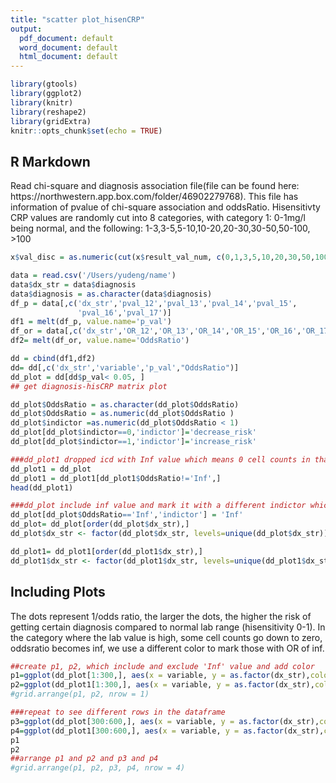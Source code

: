 ```yaml
---
title: "scatter plot_hisenCRP"
output:
  pdf_document: default
  word_document: default
  html_document: default
---
```


```r
library(gtools)
library(ggplot2)
library(knitr)
library(reshape2)
library(gridExtra)
knitr::opts_chunk$set(echo = TRUE)
```

## R Markdown

Read chi-square and diagnosis association file(file can be found here: https://northwestern.app.box.com/folder/46902279768). This file has information of pvalue of chi-square association and oddsRatio. Hisensitivty CRP values are randomly cut into 8 categories, with category 1: 0-1mg/l being normal, and the following:  1-3,3-5,5-10,10-20,20-30,30-50,50-100, >100
```r
x$val_disc = as.numeric(cut(x$result_val_num, c(0,1,3,5,10,20,30,50,100)))
```

```r
data = read.csv('/Users/yudeng/name')
data$dx_str = data$diagnosis
data$diagnosis = as.character(data$diagnosis)
df_p = data[,c('dx_str','pval_12','pval_13','pval_14','pval_15',
               'pval_16','pval_17')]
df1 = melt(df_p, value.name='p_val')
df_or = data[,c('dx_str','OR_12','OR_13','OR_14','OR_15','OR_16','OR_17')]
df2= melt(df_or, value.name='OddsRatio')

dd = cbind(df1,df2)
dd= dd[,c('dx_str','variable','p_val',"OddsRatio")]
dd_plot = dd[dd$p_val< 0.05, ]
## get diagnosis-hisCRP matrix plot 

dd_plot$OddsRatio = as.character(dd_plot$OddsRatio)
dd_plot$OddsRatio = as.numeric(dd_plot$OddsRatio )
dd_plot$indictor =as.numeric(dd_plot$OddsRatio < 1)
dd_plot[dd_plot$indictor==0,'indictor']='decrease_risk'
dd_plot[dd_plot$indictor==1,'indictor']='increase_risk'

###dd_plot1 dropped icd with Inf value which means 0 cell counts in that category 
dd_plot1 = dd_plot
dd_plot1 = dd_plot1[dd_plot1$OddsRatio!='Inf',]
head(dd_plot1)

###dd_plot include inf value and mark it with a different indictor which will have a different color mark 
dd_plot[dd_plot$OddsRatio=='Inf','indictor'] = 'Inf'
dd_plot= dd_plot[order(dd_plot$dx_str),]
dd_plot$dx_str <- factor(dd_plot$dx_str, levels=unique(dd_plot$dx_str))

dd_plot1= dd_plot1[order(dd_plot1$dx_str),]
dd_plot1$dx_str <- factor(dd_plot1$dx_str, levels=unique(dd_plot1$dx_str))

```

## Including Plots
The dots represent 1/odds ratio, the larger the dots, the higher the risk of getting certain diagnosis compared to normal lab range (hisensitivity 0-1). In the category where the lab value is high, some cell counts go down to zero, oddsratio becomes inf, we use a different color to mark those with OR of inf. 
```r
##create p1, p2, which include and exclude 'Inf' value and add color 
p1=ggplot(dd_plot[1:300,], aes(x = variable, y = as.factor(dx_str),color=as.factor(indictor))) + geom_point(aes(size = (as.numeric(1/OddsRatio)))) + scale_size_continuous(range = c(0.5, 3))
p2=ggplot(dd_plot1[1:300,], aes(x = variable, y = as.factor(dx_str),color=as.factor(indictor))) + geom_point(aes(size = (as.numeric(1/OddsRatio)))) + scale_size_continuous(range = c(0.5, 3))
#grid.arrange(p1, p2, nrow = 1)

###repeat to see different rows in the dataframe 
p3=ggplot(dd_plot[300:600,], aes(x = variable, y = as.factor(dx_str),color=as.factor(indictor))) + geom_point(aes(size = (as.numeric(1/OddsRatio)))) + scale_size_continuous(range = c(0.5, 3))
p4=ggplot(dd_plot1[300:600,], aes(x = variable, y = as.factor(dx_str),color=as.factor(indictor))) + geom_point(aes(size = (as.numeric(1/OddsRatio)))) + scale_size_continuous(range = c(0.5, 3))
p1
p2
##arrange p1 and p2 and p3 and p4 
#grid.arrange(p1, p2, p3, p4, nrow = 4)
```


